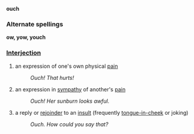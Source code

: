 '''ouch''' 
===Alternate spellings ===
'''ow, yow, youch'''

=== [[Interjection]] ===
# an expression of one's own physical [[pain]]
#: ''Ouch!  That hurts!''
# an expression in [[sympathy]] of another's [[pain]]
#: ''Ouch!  Her sunburn looks awful.''
# a reply or [[rejoinder]] to an [[insult]] (frequently [[tongue-in-cheek]] or joking)
#: ''Ouch.  How could you say that?''